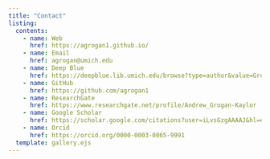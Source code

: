 ```yaml
---
title: "Contact"
listing:
  contents:
    - name: Web
      href: https://agrogan1.github.io/
    - name: Email
      href: agrogan@umich.edu
    - name: Deep Blue
      href: https://deepblue.lib.umich.edu/browse?type=author&value=Grogan-Kaylor%2C+Andrew
    - name: GitHub
      href: https://github.com/agrogan1
    - name: ResearchGate
      href: https://www.researchgate.net/profile/Andrew_Grogan-Kaylor
    - name: Google Scholar
      href: https://scholar.google.com/citations?user=iLvsGzgAAAAJ&hl=en
    - name: Orcid
      href: https://orcid.org/0000-0003-0065-9991
  template: gallery.ejs
---
```






